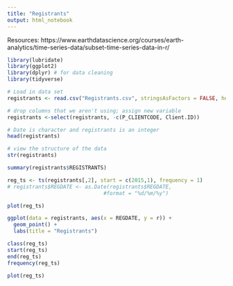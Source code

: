 ```yaml
---
title: "Registrants"
output: html_notebook
---
```

Resources:
https://www.earthdatascience.org/courses/earth-analytics/time-series-data/subset-time-series-data-in-r/


```r
library(lubridate)
library(ggplot2)
library(dplyr) # for data cleaning
library(tidyverse)
```

```r
# Load in data set
registrants <- read.csv("Registrants.csv", stringsAsFactors = FALSE, header = TRUE)
```

```r
# drop columns that we aren't using; assign new variable
registrants <-select(registrants, -c(P_CLIENTCODE, Client.ID))
```

```r
# Date is character and registrants is an integer
head(registrants)
```

```r
# view the structure of the data
str(registrants)
```
```r
summary(registrants$REGISTRANTS)
```


```r
reg_ts <- ts(registrants[,2], start = c(2015,1), frequency = 1)
# registrants$REGDATE <- as.Date(registrants$REGDATE,
                               #format = "%d/%m/%y")
```


```r
plot(reg_ts)
```




```r
ggplot(data = registrants, aes(x = REGDATE, y = r)) +
  geom_point() + 
  labs(title = "Registrants")
```






```r
class(reg_ts)
start(reg_ts)
end(reg_ts)
frequency(reg_ts)
```

```r
plot(reg_ts)
```

```r

```






